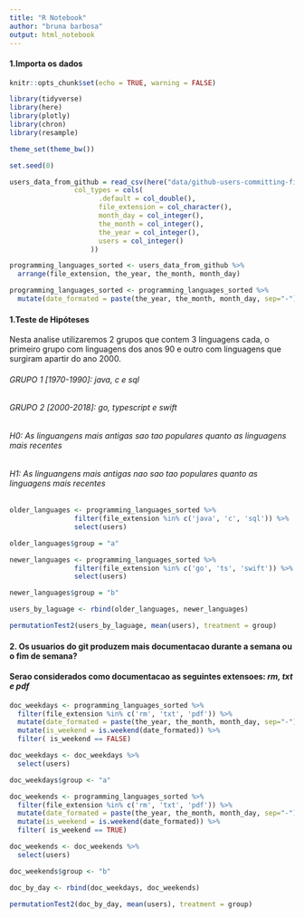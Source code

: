 ```yaml
---
title: "R Notebook"
author: "bruna barbosa"
output: html_notebook
---
```


#### 1.Importa os dados

```r
knitr::opts_chunk$set(echo = TRUE, warning = FALSE)

library(tidyverse)
library(here)
library(plotly)
library(chron)
library(resample) 

theme_set(theme_bw())
```


```r
set.seed(0)

users_data_from_github = read_csv(here("data/github-users-committing-filetypes.csv"),
                col_types = cols(
                      .default = col_double(),
                      file_extension = col_character(),
                      month_day = col_integer(),
                      the_month = col_integer(),
                      the_year = col_integer(),
                      users = col_integer()
                    ))

programming_languages_sorted <- users_data_from_github %>% 
  arrange(file_extension, the_year, the_month, month_day)

programming_languages_sorted <- programming_languages_sorted %>% 
  mutate(date_formated = paste(the_year, the_month, month_day, sep="-"))
```

#### 1.Teste de Hipóteses

  Nesta analise utilizaremos 2 grupos que contem 3 linguagens cada, o primeiro grupo com linguagens dos anos 90 e outro com linguagens que surgiram apartir do ano 2000.
  
###### GRUPO 1 [1970-1990]: *java, c e sql*
###### GRUPO 2 [2000-2018]: *go, typescript e swift*

###### H0: *As linguangens mais antigas sao tao populares quanto as linguagens mais recentes*
###### H1: *As linguangens mais antigas nao sao tao populares quanto as linguagens mais recentes*

```r
older_languages <- programming_languages_sorted %>% 
                filter(file_extension %in% c('java', 'c', 'sql')) %>% 
                select(users)

older_languages$group = "a"

newer_languages <- programming_languages_sorted %>% 
                filter(file_extension %in% c('go', 'ts', 'swift')) %>% 
                select(users)

newer_languages$group = "b"

users_by_laguage <- rbind(older_languages, newer_languages)

permutationTest2(users_by_laguage, mean(users), treatment = group)
```

#### 2. Os usuarios do git produzem mais documentacao durante a semana ou o fim de semana?

#### Serao considerados como documentacao as seguintes extensoes: *rm, txt e pdf*

```r

doc_weekdays <- programming_languages_sorted %>% 
  filter(file_extension %in% c('rm', 'txt', 'pdf')) %>% 
  mutate(date_formated = paste(the_year, the_month, month_day, sep="-")) %>% 
  mutate(is_weekend = is.weekend(date_formated)) %>% 
  filter( is_weekend == FALSE)

doc_weekdays <- doc_weekdays %>% 
  select(users)

doc_weekdays$group <- "a"

doc_weekends <- programming_languages_sorted %>% 
  filter(file_extension %in% c('rm', 'txt', 'pdf')) %>% 
  mutate(date_formated = paste(the_year, the_month, month_day, sep="-")) %>% 
  mutate(is_weekend = is.weekend(date_formated)) %>% 
  filter( is_weekend == TRUE)

doc_weekends <- doc_weekends %>% 
  select(users)

doc_weekends$group <- "b"

doc_by_day <- rbind(doc_weekdays, doc_weekends)

permutationTest2(doc_by_day, mean(users), treatment = group)
```












